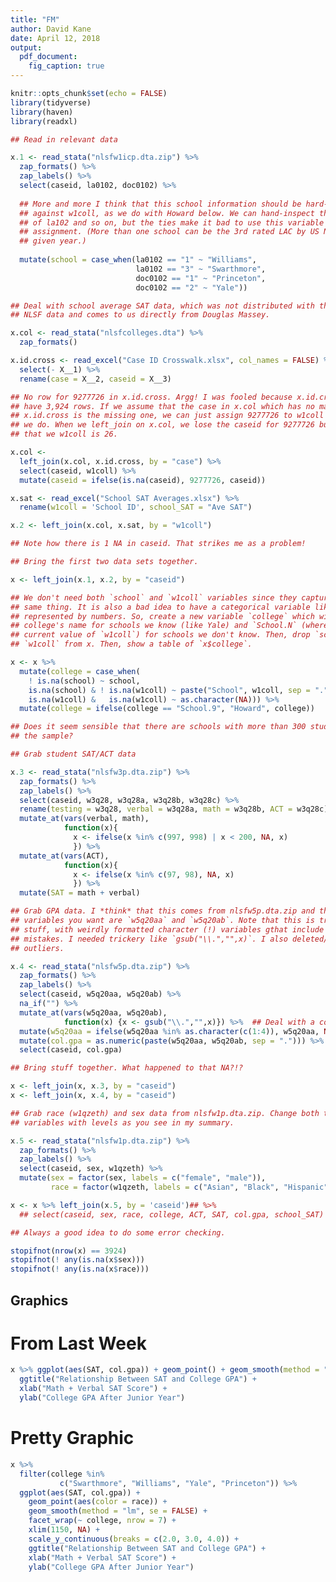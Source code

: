 ```yaml
---
title: "FM"
author: David Kane
date: April 12, 2018
output:
  pdf_document:
    fig_caption: true
---
```


```r
knitr::opts_chunk$set(echo = FALSE)
library(tidyverse)
library(haven)
library(readxl)
```

```r
## Read in relevant data

x.1 <- read_stata("nlsfw1icp.dta.zip") %>% 
  zap_formats() %>% 
  zap_labels() %>% 
  select(caseid, la0102, doc0102) %>% 
  
  ## More and more I think that this school information should be hard-coded
  ## against w1coll, as we do with Howard below. We can hand-inspect the values
  ## of la102 and so on, but the ties make it bad to use this variable as an
  ## assignment. (More than one school can be the 3rd rated LAC by US News in a
  ## given year.)
  
  mutate(school = case_when(la0102 == "1" ~ "Williams",
                            la0102 == "3" ~ "Swarthmore",
                            doc0102 == "1" ~ "Princeton",
                            doc0102 == "2" ~ "Yale")) 

## Deal with school average SAT data, which was not distributed with the other
## NLSF data and comes to us directly from Douglas Massey.

x.col <- read_stata("nlsfcolleges.dta") %>% 
  zap_formats() 

x.id.cross <- read_excel("Case ID Crosswalk.xlsx", col_names = FALSE) %>% 
  select(- X__1) %>% 
  rename(case = X__2, caseid = X__3)

## No row for 9277726 in x.id.cross. Argg! I was fooled because x.id.cross does
## have 3,924 rows. If we assume that the case in x.col which has no match in
## x.id.cross is the missing one, we can just assign 9277726 to w1coll 26. So,
## we do. When we left_join on x.col, we lose the caseid for 9277726 but we know
## that we w1coll is 26.

x.col <- 
  left_join(x.col, x.id.cross, by = "case") %>% 
  select(caseid, w1coll) %>% 
  mutate(caseid = ifelse(is.na(caseid), 9277726, caseid))

x.sat <- read_excel("School SAT Averages.xlsx") %>% 
  rename(w1coll = 'School ID', school_SAT = "Ave SAT")

x.2 <- left_join(x.col, x.sat, by = "w1coll")

## Note how there is 1 NA in caseid. That strikes me as a problem!

## Bring the first two data sets together.

x <- left_join(x.1, x.2, by = "caseid")

## We don't need both `school` and `w1coll` variables since they capture the
## same thing. It is also a bad idea to have a categorical variable like w1coll
## represented by numbers. So, create a new variable `college` which will be the
## college's name for schools we know (like Yale) and `School.N` (where N is the
## current value of `w1coll`) for schools we don't know. Then, drop `school` and
## `w1coll` from x. Then, show a table of `x$college`.

x <- x %>% 
  mutate(college = case_when(
    ! is.na(school) ~ school, 
    is.na(school) & ! is.na(w1coll) ~ paste("School", w1coll, sep = "."),
    is.na(w1coll) &   is.na(w1coll) ~ as.character(NA))) %>% 
  mutate(college = ifelse(college == "School.9", "Howard", college)) 

## Does it seem sensible that there are schools with more than 300 students in
## the sample?

## Grab student SAT/ACT data

x.3 <- read_stata("nlsfw3p.dta.zip") %>% 
  zap_formats() %>%
  zap_labels() %>% 
  select(caseid, w3q28, w3q28a, w3q28b, w3q28c) %>% 
  rename(testing = w3q28, verbal = w3q28a, math = w3q28b, ACT = w3q28c) %>%
  mutate_at(vars(verbal, math), 
            function(x){
              x <- ifelse(x %in% c(997, 998) | x < 200, NA, x)
              }) %>% 
  mutate_at(vars(ACT), 
            function(x){
              x <- ifelse(x %in% c(97, 98), NA, x)
              }) %>% 
  mutate(SAT = math + verbal)

## Grab GPA data. I *think* that this comes from nlsfw5p.dta.zip and that the
## variables you want are `w5q20aa` and `w5q20ab`. Note that this is tricky
## stuff, with weirdly formatted character (!) variables gthat include obvious
## mistakes. I needed trickery like `gsub("\\.","",x)`. I also deleted/trimmed
## outliers.

x.4 <- read_stata("nlsfw5p.dta.zip") %>% 
  zap_formats() %>%
  zap_labels() %>% 
  select(caseid, w5q20aa, w5q20ab) %>% 
  na_if("") %>% 
  mutate_at(vars(w5q20aa, w5q20ab), 
            function(x) {x <- gsub("\\.","",x)}) %>%  ## Deal with a couple of random "."
  mutate(w5q20aa = ifelse(w5q20aa %in% as.character(c(1:4)), w5q20aa, NA)) %>% 
  mutate(col.gpa = as.numeric(paste(w5q20aa, w5q20ab, sep = "."))) %>% 
  select(caseid, col.gpa)

## Bring stuff together. What happened to that NA?!?

x <- left_join(x, x.3, by = "caseid")
x <- left_join(x, x.4, by = "caseid")

## Grab race (w1qzeth) and sex data from nlsfw1p.dta.zip. Change both to factor
## variables with levels as you see in my summary.

x.5 <- read_stata("nlsfw1p.dta.zip") %>%
  zap_formats() %>% 
  zap_labels() %>% 
  select(caseid, sex, w1qzeth) %>% 
  mutate(sex = factor(sex, labels = c("female", "male")),
         race = factor(w1qzeth, labels = c("Asian", "Black", "Hispanic", "White"))) 

x <- x %>% left_join(x.5, by = 'caseid')## %>% 
  ## select(caseid, sex, race, college, ACT, SAT, col.gpa, school_SAT)

## Always a good idea to do some error checking.

stopifnot(nrow(x) == 3924)
stopifnot(! any(is.na(x$sex)))
stopifnot(! any(is.na(x$race)))
```

## Graphics

# From Last Week

```r
x %>% ggplot(aes(SAT, col.gpa)) + geom_point() + geom_smooth(method = "lm") + facet_wrap(~ race, nrow = 2) +
  ggtitle("Relationship Between SAT and College GPA") +
  xlab("Math + Verbal SAT Score") +
  ylab("College GPA After Junior Year")
```

# Pretty Graphic

```r
x %>%
  filter(college %in% 
           c("Swarthmore", "Williams", "Yale", "Princeton")) %>% 
  ggplot(aes(SAT, col.gpa)) + 
    geom_point(aes(color = race)) + 
    geom_smooth(method = "lm", se = FALSE) + 
    facet_wrap(~ college, nrow = 7) +
    xlim(1150, NA) +
    scale_y_continuous(breaks = c(2.0, 3.0, 4.0)) +
    ggtitle("Relationship Between SAT and College GPA") +
    xlab("Math + Verbal SAT Score") +
    ylab("College GPA After Junior Year")
```

